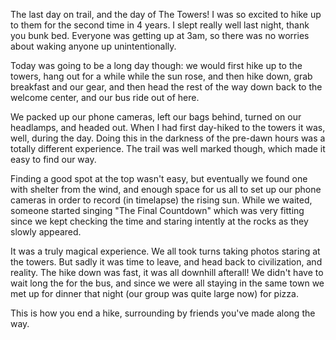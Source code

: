 The last day on trail, and the day of The Towers! I was so excited to hike up
to them for the second time in 4 years. I slept really well last night, thank
you bunk bed. Everyone was getting up at 3am, so there was no worries about
waking anyone up unintentionally.

Today was going to be a long day though: we would first hike up to the towers,
hang out for a while while the sun rose, and then hike down, grab breakfast and
our gear, and then head the rest of the way down back to the welcome center,
and our bus ride out of here.

We packed up our phone cameras, left our bags behind, turned on our headlamps, and
headed out. When I had first day-hiked to the towers it was, well, during the day.
Doing this in the darkness of the pre-dawn hours was a totally different
experience. The trail was well marked though, which made it easy to find our way.

Finding a good spot at the top wasn't easy, but eventually we found one with
shelter from the wind, and enough space for us all to set up our phone cameras
in order to record (in timelapse) the rising sun. While we waited, someone
started singing "The Final Countdown" which was very fitting since we kept
checking the time and staring intently at the rocks as they slowly appeared.

It was a truly magical experience. We all took turns taking photos staring
at the towers. But sadly it was time to leave, and head back to civilization,
and reality. The hike down was fast, it was all downhill afterall! We didn't
have to wait long the for the bus, and since we were all staying in the same
town we met up for dinner that night (our group was quite large now) for pizza.

This is how you end a hike, surrounding by friends you've made along the way.
